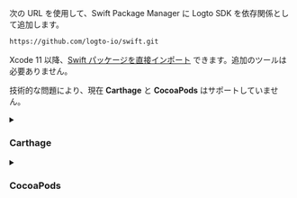 次の URL を使用して、Swift Package Manager に Logto SDK を依存関係として追加します。

```bash
https://github.com/logto-io/swift.git
```

Xcode 11 以降、[Swift パッケージを直接インポート](https://developer.apple.com/documentation/swift_packages/adding_package_dependencies_to_your_app) できます。追加のツールは必要ありません。

技術的な問題により、現在 **Carthage** と **CocoaPods** はサポートしていません。

<details>

<summary>

### Carthage

</summary>

Carthage は [ビルドに `xcodeproj` ファイルを必要とします](https://github.com/Carthage/Carthage/issues/1226#issuecomment-290931385) が、ネイティブソーシャルプラグインのバイナリターゲットを使用しているため、`swift package generate-xcodeproj` は失敗を報告します。後で回避策を見つけるようにします。

</details>

<details>

<summary>

### CocoaPods

</summary>

CocoaPods は [ローカル依存関係](https://github.com/CocoaPods/CocoaPods/issues/3276) とモノレポをサポートしていないため、このリポジトリの `.podspec` を作成するのは難しいです。

</details>
